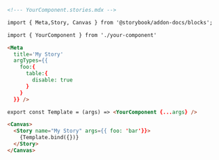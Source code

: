 ```md
<!--- YourComponent.stories.mdx -->

import { Meta,Story, Canvas } from '@storybook/addon-docs/blocks';

import { YourComponent } from './your-component'

<Meta
  title='My Story'
  argTypes={{
    foo:{
      table:{
        disable: true
      }
    }
  }} />

export const Template = (args) => <YourComponent {...args} />

<Canvas>
  <Story name="My Story" args={{ foo: 'bar'}}>
    {Template.bind({})}
  </Story>
</Canvas>
```
